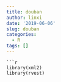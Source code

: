 ```yaml
---
title: douban
author: linxi
date: '2019-06-06'
slug: douban
categories:
  - R
tags: []
---
```

```
```r
library(xml2)
library(rvest)
```

